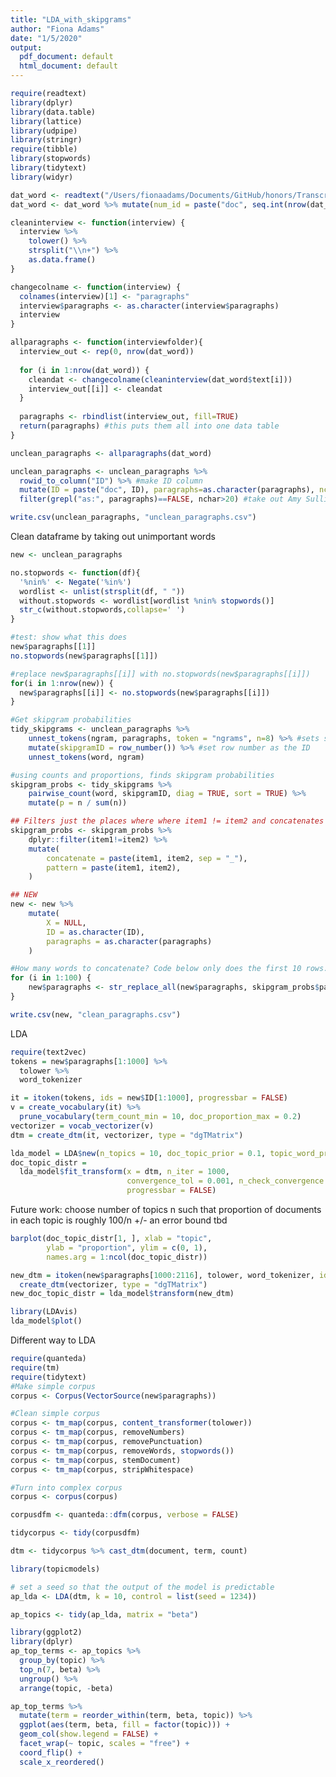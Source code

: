 ```yaml
---
title: "LDA_with_skipgrams"
author: "Fiona Adams"
date: "1/5/2020"
output:
  pdf_document: default
  html_document: default
---
```


```r
require(readtext)
library(dplyr)
library(data.table)
library(lattice)
library(udpipe)
library(stringr)
require(tibble)
library(stopwords)
library(tidytext)
library(widyr)

dat_word <- readtext("/Users/fionaadams/Documents/GitHub/honors/TranscriptTest/*.docx")
dat_word <- dat_word %>% mutate(num_id = paste("doc", seq.int(nrow(dat_word)))) #get numerical ids, so easier to find in future
```

```r
cleaninterview <- function(interview) {
  interview %>% 
    tolower() %>%
    strsplit("\\n+") %>%
    as.data.frame()
}

changecolname <- function(interview) {
  colnames(interview)[1] <- "paragraphs"
  interview$paragraphs <- as.character(interview$paragraphs)
  interview
}

allparagraphs <- function(interviewfolder){
  interview_out <- rep(0, nrow(dat_word))
  
  for (i in 1:nrow(dat_word)) {
    cleandat <- changecolname(cleaninterview(dat_word$text[i]))
    interview_out[[i]] <- cleandat
  }
  
  paragraphs <- rbindlist(interview_out, fill=TRUE)
  return(paragraphs) #this puts them all into one data table
}

unclean_paragraphs <- allparagraphs(dat_word)

unclean_paragraphs <- unclean_paragraphs %>% 
  rowid_to_column("ID") %>% #make ID column
  mutate(ID = paste("doc", ID), paragraphs=as.character(paragraphs), nchar = nchar(paragraphs)) %>%
  filter(grepl("as:", paragraphs)==FALSE, nchar>20) #take out Amy Sullivan's questions 
```

```r
write.csv(unclean_paragraphs, "unclean_paragraphs.csv")
```

Clean dataframe by taking out unimportant words
```r
new <- unclean_paragraphs

no.stopwords <- function(df){
  '%nin%' <- Negate('%in%')
  wordlist <- unlist(strsplit(df, " "))
  without.stopwords <- wordlist[wordlist %nin% stopwords()]
  str_c(without.stopwords,collapse=' ')  
}

#test: show what this does
new$paragraphs[[1]]
no.stopwords(new$paragraphs[[1]])

#replace new$paragraphs[[i]] with no.stopwords(new$paragraphs[[i]])
for(i in 1:nrow(new)) {
  new$paragraphs[[i]] <- no.stopwords(new$paragraphs[[i]])
}
```

```r
#Get skipgram probabilities
tidy_skipgrams <- unclean_paragraphs %>%
    unnest_tokens(ngram, paragraphs, token = "ngrams", n=8) %>% #sets sliding window of 8
    mutate(skipgramID = row_number()) %>% #set row number as the ID
    unnest_tokens(word, ngram)

#using counts and proportions, finds skipgram probabilities
skipgram_probs <- tidy_skipgrams %>%
    pairwise_count(word, skipgramID, diag = TRUE, sort = TRUE) %>%
    mutate(p = n / sum(n))
```

```r
## Filters just the places where where item1 != item2 and concatenates these words
skipgram_probs <- skipgram_probs %>%
    dplyr::filter(item1!=item2) %>%
    mutate(
        concatenate = paste(item1, item2, sep = "_"),
        pattern = paste(item1, item2),
    )
```

```r
## NEW
new <- new %>%
    mutate(
        X = NULL,
        ID = as.character(ID),
        paragraphs = as.character(paragraphs)
    )

#How many words to concatenate? Code below only does the first 10 rows. We shouldn't do all of them, but what should be the threshold?
for (i in 1:100) {
    new$paragraphs <- str_replace_all(new$paragraphs, skipgram_probs$pattern[i], skipgram_probs$concatenate[i])
}
```

```r
write.csv(new, "clean_paragraphs.csv")
```

LDA
```r
require(text2vec)
tokens = new$paragraphs[1:1000] %>% 
  tolower %>%
  word_tokenizer

it = itoken(tokens, ids = new$ID[1:1000], progressbar = FALSE)
v = create_vocabulary(it) %>% 
  prune_vocabulary(term_count_min = 10, doc_proportion_max = 0.2)
vectorizer = vocab_vectorizer(v)
dtm = create_dtm(it, vectorizer, type = "dgTMatrix")

lda_model = LDA$new(n_topics = 10, doc_topic_prior = 0.1, topic_word_prior = 0.01)
doc_topic_distr = 
  lda_model$fit_transform(x = dtm, n_iter = 1000, 
                          convergence_tol = 0.001, n_check_convergence = 25, 
                          progressbar = FALSE)
```

Future work: choose number of topics n such that proportion of documents in each topic is roughly 100/n +/- an error bound tbd
```r
barplot(doc_topic_distr[1, ], xlab = "topic", 
        ylab = "proportion", ylim = c(0, 1), 
        names.arg = 1:ncol(doc_topic_distr))
```

```r
new_dtm = itoken(new$paragraphs[1000:2116], tolower, word_tokenizer, ids = new$ID[1000:2116]) %>% 
  create_dtm(vectorizer, type = "dgTMatrix")
new_doc_topic_distr = lda_model$transform(new_dtm)
```

```r
library(LDAvis)
lda_model$plot()
```
Different way to LDA
```r
require(quanteda)
require(tm)
require(tidytext)
#Make simple corpus
corpus <- Corpus(VectorSource(new$paragraphs)) 

#Clean simple corpus
corpus <- tm_map(corpus, content_transformer(tolower))
corpus <- tm_map(corpus, removeNumbers)
corpus <- tm_map(corpus, removePunctuation)
corpus <- tm_map(corpus, removeWords, stopwords())
corpus <- tm_map(corpus, stemDocument)
corpus <- tm_map(corpus, stripWhitespace)

#Turn into complex corpus
corpus <- corpus(corpus)
```

```r
corpusdfm <- quanteda::dfm(corpus, verbose = FALSE)

tidycorpus <- tidy(corpusdfm)

dtm <- tidycorpus %>% cast_dtm(document, term, count)
```

```r
library(topicmodels)

# set a seed so that the output of the model is predictable
ap_lda <- LDA(dtm, k = 10, control = list(seed = 1234))

ap_topics <- tidy(ap_lda, matrix = "beta")
```

```r
library(ggplot2)
library(dplyr)
ap_top_terms <- ap_topics %>%
  group_by(topic) %>%
  top_n(7, beta) %>%
  ungroup() %>%
  arrange(topic, -beta)

ap_top_terms %>%
  mutate(term = reorder_within(term, beta, topic)) %>%
  ggplot(aes(term, beta, fill = factor(topic))) +
  geom_col(show.legend = FALSE) +
  facet_wrap(~ topic, scales = "free") +
  coord_flip() +
  scale_x_reordered()
```

